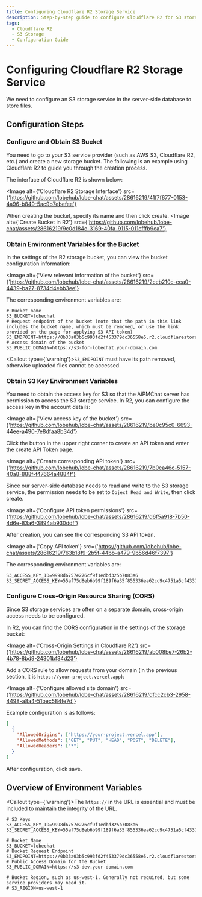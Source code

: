 ```yaml
---
title: Configuring Cloudflare R2 Storage Service
description: Step-by-step guide to configure Cloudflare R2 for S3 storage.
tags:
  - Cloudflare R2
  - S3 Storage
  - Configuration Guide
---
```

# Configuring Cloudflare R2 Storage Service

We need to configure an S3 storage service in the server-side database to store files.

## Configuration Steps

<Steps>

### Configure and Obtain S3 Bucket

You need to go to your S3 service provider (such as AWS S3, Cloudflare R2, etc.) and create a new storage bucket. The following is an example using Cloudflare R2 to guide you through the creation process.

The interface of Cloudflare R2 is shown below:

<Image
  alt={'Cloudflare R2 Storage Interface'}
  src={'https://github.com/lobehub/lobe-chat/assets/28616219/41f7f677-0153-4a96-b849-5ac9b7ebefee'}
></Image>

When creating the bucket, specify its name and then click create.
<Image
  alt={'Create Bucket in R2'}
  src={'https://github.com/lobehub/lobe-chat/assets/28616219/9c0d184c-3169-40fa-9115-011cfffb9ca7'}
></Image>

### Obtain Environment Variables for the Bucket

In the settings of the R2 storage bucket, you can view the bucket configuration information:

<Image
  alt={'View relevant information of the bucket'}
  src={'https://github.com/lobehub/lobe-chat/assets/28616219/2ceb210c-eca0-4439-ba27-8734d4ebb3ee'}
></Image>

The corresponding environment variables are:

```shell
# Bucket name
S3_BUCKET=lobechat
# Request endpoint of the bucket (note that the path in this link includes the bucket name, which must be removed, or use the link provided on the page for applying S3 API token)
S3_ENDPOINT=https://0b33a03b5c993fd2f453379dc36558e5.r2.cloudflarestorage.com
# Access domain of the bucket
S3_PUBLIC_DOMAIN=https://s3-for-lobechat.your-domain.com
```

<Callout type={'warning'}>`S3_ENDPOINT` must have its path removed, otherwise uploaded files cannot be accessed.</Callout>

### Obtain S3 Key Environment Variables

You need to obtain the access key for S3 so that the AiPMChat server has permission to access the S3 storage service. In R2, you can configure the access key in the account details:

<Image
  alt={'View access key of the bucket'}
  src={'https://github.com/lobehub/lobe-chat/assets/28616219/be0c95c0-6693-44ee-a490-7e8dfaa8b34d'}
></Image>

Click the button in the upper right corner to create an API token and enter the create API Token page.

<Image
  alt={'Create corresponding API token'}
  src={'https://github.com/lobehub/lobe-chat/assets/28616219/7b0ea46c-5157-40a8-888f-f47664a4884f'}
></Image>

Since our server-side database needs to read and write to the S3 storage service, the permission needs to be set to `Object Read and Write`, then click create.

<Image
  alt={'Configure API token permissions'}
  src={'https://github.com/lobehub/lobe-chat/assets/28616219/d6f5a918-7b50-4d6e-83a6-3894ab930ddf'}
></Image>

After creation, you can see the corresponding S3 API token.

<Image
  alt={'Copy API token'}
  src={'https://github.com/lobehub/lobe-chat/assets/28616219/763b18f9-2b5f-44bb-a479-9b56d46f7397'}
></Image>

The corresponding environment variables are:

```shell
S3_ACCESS_KEY_ID=9998d6757e276cf9f1edbd325b7083a6
S3_SECRET_ACCESS_KEY=55af75d8eb6b99f189f6a35f855336ea62cd9c4751a5cf4337c53c1d3f497ac2
```

### Configure Cross-Origin Resource Sharing (CORS)

Since S3 storage services are often on a separate domain, cross-origin access needs to be configured.

In R2, you can find the CORS configuration in the settings of the storage bucket:

<Image
  alt={'Cross-Origin Settings in Cloudflare R2'}
  src={'https://github.com/lobehub/lobe-chat/assets/28616219/ab008be7-26b2-4b78-8bd9-24301bf34d23'}
></Image>

Add a CORS rule to allow requests from your domain (in the previous section, it is `https://your-project.vercel.app`):

<Image
  alt={'Configure allowed site domain'}
  src={'https://github.com/lobehub/lobe-chat/assets/28616219/dfcc2cb3-2958-4498-a8a4-51bec584fe7d'}
></Image>

Example configuration is as follows:

```json
[
  {
    "AllowedOrigins": ["https://your-project.vercel.app"],
    "AllowedMethods": ["GET", "PUT", "HEAD", "POST", "DELETE"],
    "AllowedHeaders": ["*"]
  }
]
```

After configuration, click save.

</Steps>

## Overview of Environment Variables

<Callout type={'warning'}>The `https://` in the URL is essential and must be included to maintain the integrity of the URL.</Callout>

```shell
# S3 Keys
S3_ACCESS_KEY_ID=9998d6757e276cf9f1edbd325b7083a6
S3_SECRET_ACCESS_KEY=55af75d8eb6b99f189f6a35f855336ea62cd9c4751a5cf4337c53c1d3f497ac2

# Bucket Name
S3_BUCKET=lobechat
# Bucket Request Endpoint
S3_ENDPOINT=https://0b33a03b5c993fd2f453379dc36558e5.r2.cloudflarestorage.com
# Public Access Domain for the Bucket
S3_PUBLIC_DOMAIN=https://s3-dev.your-domain.com

# Bucket Region, such as us-west-1. Generally not required, but some service providers may need it.
# S3_REGION=us-west-1
```

